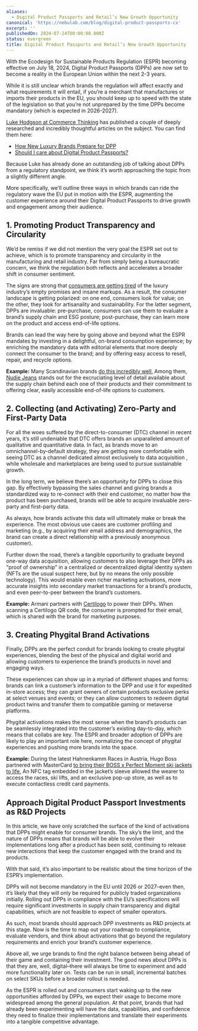 ```yaml
---
aliases:
  - Digital Product Passports and Retail’s New Growth Opportunity
canonical: 'https://nebulab.com/blog/digital-product-passports-cx'
excerpt: ''
publishedOn: 2024-07-24T00:00:00.000Z
status: evergreen
title: Digital Product Passports and Retail’s New Growth Opportunity
---
```

With the Ecodesign for Sustainable Products Regulation (ESPR) becoming effective on July 18, 2024, Digital Product Passports (DPPs) are now set to become a reality in the European Union within the next 2-3 years.

While it is still unclear which brands the regulation will affect exactly and what requirements it will entail, if you’re a merchant that manufactures or imports their products in the EU, you should keep up to speed with the state of the legislation so that you’re not unprepared by the time DPPs become mandatory (which is expected in 2026-2027).

[Luke Hodgson at Commerce Thinking](https://www.commercethinking.com/) has published a couple of deeply researched and incredibly thoughtful articles on the subject. You can find them here:

- [How New Luxury Brands Prepare for DPP](https://www.commercethinking.com/p/how-new-luxury-brands-prepare-for)
- [Should I care about Digital Product Passports?](https://www.commercethinking.com/p/should-i-care-about-digital-product)

Because Luke has already done an outstanding job of talking about DPPs from a regulatory standpoint, we think it’s worth approaching the topic from a slightly different angle.

More specifically, we’ll outline three ways in which brands can ride the regulatory wave the EU put in motion with the ESPR, augmenting the customer experience around their Digital Product Passports to drive growth and engagement among their audience.

## 1. Promoting Product Transparency and Circularity

We’d be remiss if we did not mention the very goal the ESPR set out to achieve, which is to promote transparency and circularity in the manufacturing and retail industry. Far from simply being a bureaucratic concern, we think the regulation both reflects and accelerates a broader shift in consumer sentiment.

The signs are strong that [consumers are getting tired](https://www.voguebusiness.com/story/consumers/why-consumers-are-questioning-luxurys-markups) of the luxury industry’s empty promises and insane markups. As a result, the consumer landscape is getting polarized: on one end, consumers look for value; on the other, they look for artisanality and sustainability. For the latter segment, DPPs are invaluable: pre-purchase, consumers can use them to evaluate a brand’s supply chain and ESG posture; post-purchase, they can learn more on the product and access end-of-life options.

Brands can lead the way here by going above and beyond what the ESPR mandates by investing in a delightful, on-brand consumption experience; by enriching the mandatory data with editorial elements that more deeply connect the consumer to the brand; and by offering easy access to resell, repair, and recycle options.

**Example:** Many Scandinavian brands [do this incredibly well.](https://www.commercethinking.com/p/scandinavia-is-years-ahead-on-sustainability) Among them, [Nudie Jeans](https://www.nudiejeans.com/) stands out for the excruciating level of detail available about the supply chain behind each one of their products and their commitment to offering clear, easily accessible end-of-life options to customers.

## 2. Collecting (and Activating) Zero-Party and First-Party Data

For all the woes suffered by the direct-to-consumer (DTC) channel in recent years, it’s still undeniable that DTC offers brands an unparalleled amount of qualitative and quantitative data. In fact, as brands move to an omnichannel-by-default strategy, they are getting more comfortable with seeing DTC as a channel dedicated almost exclusively to data acquisition , while wholesale and marketplaces are being used to pursue sustainable growth.

In the long term, we believe there’s an opportunity for DPPs to close this gap. By effectively bypassing the sales channel and giving brands a standardized way to re-connect with their end customer, no matter how the product has been purchased, brands will be able to acquire invaluable zero-party and first-party data.

As always, how brands activate this data will ultimately make or break the experience. The most obvious use cases are customer profiling and marketing (e.g., by acquiring their email address and demographics, the brand can create a direct relationship with a previously anonymous customer).

Further down the road, there’s a tangible opportunity to graduate beyond one-way data acquisition, allowing customers to also leverage their DPPs as “proof of ownership” in a centralized or decentralized digital identity system (NFTs are the usual suspect here, but by no means the only possible technology). This would enable even richer marketing activations, more accurate insights into secondary market transactions for a brand’s products, and even peer-to-peer between the brand’s customers.

**Example:** Armani partners with [Certilogo](https://certilogo.com/) to power their DPPs. When scanning a Certilogo QR code, the consumer is prompted for their email, which is shared with the brand for marketing purposes.

## 3. Creating Phygital Brand Activations

Finally, DPPs are the perfect conduit for brands looking to create phygital experiences, blending the best of the physical and digital world and allowing customers to experience the brand’s products in novel and engaging ways.

These experiences can show up in a myriad of different shapes and forms: brands can link a customer’s information to the DPP and use it for expedited in-store access; they can grant owners of certain products exclusive perks at select venues and events; or they can allow customers to redeem digital product twins and transfer them to compatible gaming or metaverse platforms.

Phygital activations makes the most sense when the brand’s products can be seamlessly integrated into the customer’s existing day-to-day, which means that collabs are key. The ESPR and broader adoption of DPPs are likely to play an important role here, normalizing the concept of phygital experiences and pushing more brands into the space.

**Example:** During the latest Hahnenkamm Races in Austria, Hugo Boss partnered with MasterCard [to bring their BOSS x Perfect Moment ski jackets to life.](https://group.hugoboss.com/en/newsroom/news/news-detail/boss-returns-to-hahnenkamm-races-as-official-presenting-partner-and-unveils-magic-moment-wearable-technology-experience) An NFC tag embedded in the jacket’s sleeve allowed the wearer to access the races, ski lifts, and an exclusive pop-up store, as well as to execute contactless credit card payments.

## Approach Digital Product Passport Investments as R&D Projects

In this article, we have only scratched the surface of the kind of activations that DPPs might enable for consumer brands. The sky’s the limit, and the nature of DPPs means that brands will be able to evolve their implementations long after a product has been sold, continuing to release new interactions that keep the customer engaged with the brand and its products.

With that said, it’s also important to be realistic about the time horizon of the ESPR’s implementation.

DPPs will not become mandatory in the EU until 2026 or 2027–even then, it’s likely that they will only be required for publicly traded organizations initially. Rolling out DPPs in compliance with the EU’s specifications will require significant investments in supply chain transparency and digital capabilities, which are not feasible to expect of smaller operators.

As such, most brands should approach DPP investments as R&D projects at this stage. Now is the time to map out your roadmap to compliance, evaluate vendors, and think about activations that go beyond the regulatory requirements and enrich your brand’s customer experience.

Above all, we urge brands to find the right balance between being ahead of their game and containing their investment. The good news about DPPs is that they are, well, digital–there will always be time to experiment and add more functionality later on. Tests can be run in small, incremental batches on select SKUs before a broader rollout is needed.

As the ESPR is rolled out and consumers start waking up to the new opportunities afforded by DPPs, we expect their usage to become more widespread among the general population. At that point, brands that had already been experimenting will have the data, capabilities, and confidence they need to finalize their implementations and translate their experiments into a tangible competitive advantage.
